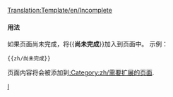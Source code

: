 <noinclude>[[Translation:Template/en/Incomplete]]</noinclude>{{zh/条目消息框| type  = content
| image = en/UnderConstructionOrange.png
| text  = <strong>尚未完成</strong><br>请注意，此页面的内容尚不完全，因为仍在撰写中。
}}<includeonly>{{{1|[[Category:zh/需要扩展的页面]]}}}</includeonly><noinclude>

====用法====
如果页面尚未完成，将<nowiki>{{</nowiki>'''尚未完成'''<nowiki>}}</nowiki>加入到页面中。
示例：
<pre>{{zh/尚未完成}}</pre>
页面内容将会被添加到[[:Category:zh/需要扩展的页面]].

[[Category:zh/信息框|I]]</noinclude>